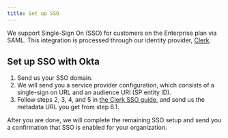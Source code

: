 ```yaml
---
title: Set up SSO
---
```


We support Single-Sign On (SSO) for customers on the Enterprise plan via SAML. This integration is processed through our identity provider, [Clerk](https://clerk.com).

## Set up SSO with Okta

1. Send us your SSO domain.
2. We will send you a service provider configuration, which consists of a single-sign on URL and an audience URI (SP entity ID).
3. Follow steps 2, 3, 4, and 5 in [the Clerk SSO guide](https://clerk.com/docs/authentication/saml/okta), and send us the metadata URL you get from step 6.1.

After you are done, we will complete the remaining SSO setup and send you a confirmation that SSO is enabled for your organization.
